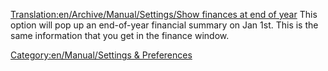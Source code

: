 [[Translation:en/Archive/Manual/Settings/Show finances at end of year]]
This option will pop up an end-of-year financial summary on Jan 1st.  This is the same information that you get in the finance window.


[[Category:en/Manual/Settings & Preferences]]
{{en/Stub}}